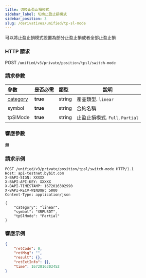 ```yaml
---
title: 切換止盈止損模式
sidebar_label: 切換止盈止損模式
sidebar_position: 3
slug: /derivatives/unified/tp-sl-mode
---
```


可以將止盈止損模式設置為部分止盈止損或者全部止盈止損

### HTTP 請求
POST `/unified/v3/private/position/tpsl/switch-mode`

### 請求參數
| 參數 | 是否必需 | 類型 | 說明|
|:----- |:-------|:-----|------ |
|[category](../enum#category) |**true** |string |產品類型. `linear` |
|symbol |**true** |string |合約名稱|
|tpSlMode |**true** |string |止盈止損模式. `Full`, `Partial` |

### 響應參數
無

### 請求示例

```http
POST /unified/v3/private/position/tpsl/switch-mode HTTP/1.1
Host: api-testnet.bybit.com
X-BAPI-SIGN: XXXXX
X-BAPI-API-KEY: XXXXX
X-BAPI-TIMESTAMP: 1672016302990
X-BAPI-RECV-WINDOW: 5000
Content-Type: application/json

{
    "category": "linear",
    "symbol": "XRPUSDT",
    "tpSlMode": "Partial"
}
```

### 響應示例

```json
{
    "retCode": 0,
    "retMsg": "",
    "result": {},
    "retExtInfo": {},
    "time": 1672016303452
}
```